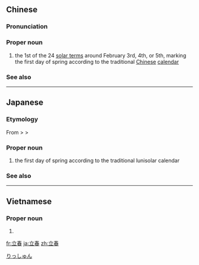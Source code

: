 ==Chinese==
{{zh-forms|lit=erecting spring}}

===Pronunciation===
{{zh-pron
|m=Lìchūn
|c=laap6 ceon1
|mn=Li̍p-chhun
|cat=pn
}}

===Proper noun===
{{zh-proper}}

# the 1st of the 24 [[w:solar term|solar terms]] around February 3rd, 4th, or 5th, marking the first day of spring according to the traditional [[Chinese]] [[calendar]]
#: {{zh-x|^立春 以來|''since '''the beginning of spring'''''}}

===See also===
{{list:solar terms/zh}}

----

==Japanese==
{{wikipedia|lang=ja}}
{{ja-kanjitab|りつ|k1=りっ|しゅん|yomi=on}}

===Etymology===
From {{etyl|ltc|ja}} {{IPAchar|/*liɪp̚t͡ɕʰiuɪn/}} > {{etyl|ja|-}} {{IPAchar|/*ɾit̚t͡ʃʰjun/}} > {{IPAchar|/ɾiʃːjun/}}

===Proper noun===
{{ja-pos|りっしゅん|proper}}

# the first day of spring according to the traditional lunisolar calendar

===See also===
{{list:solar terms/ja}}

----

==Vietnamese==
{{vi-hantutab}}

===Proper noun===
{{vi-hantu}}

# {{han tu form of|lập xuân|the first day of spring according to the traditional lunisolar calendar}}
[[Category:ja:Holidays|りっしゅん]]

[[fr:立春]]
[[ja:立春]]
[[zh:立春]]